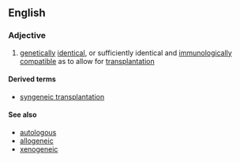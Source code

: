 ==English==

===Adjective===
{{en-adj}}

# {{label|en|genetics}} [[genetically]] [[identical]], or sufficiently identical and [[immunologically]] [[compatible]] as to allow for [[transplantation]]

====Derived terms====
* [[syngeneic transplantation]]

====See also====
* [[autologous]]
* [[allogeneic]]
* [[xenogeneic]]